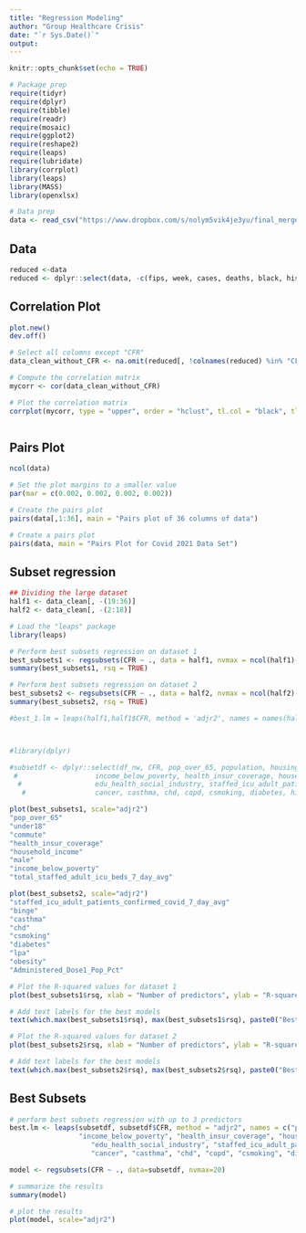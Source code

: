 ---
title: "Regression Modeling"
author: "Group Healthcare Crisis"
date: "`r Sys.Date()`"
output: 
---

```{r setup, include=FALSE}
knitr::opts_chunk$set(echo = TRUE)
```

```{r, warning=FALSE, message=FALSE}
# Package prep
require(tidyr)
require(dplyr)
require(tibble)
require(readr)
require(mosaic)
require(ggplot2)
require(reshape2)
require(leaps)
require(lubridate)
library(corrplot)
library(leaps)
library(MASS)
library(openxlsx)

# Data prep
data <- read_csv("https://www.dropbox.com/s/nolym5vik4je3yu/final_merged_data.csv?dl=1")
```
## Data

```{r}
reduced <-data
reduced <- dplyr::select(data, -c(fips, week, cases, deaths, black, hispanic, native, asian, white))
```

## Correlation Plot

```{r}
plot.new()
dev.off()

# Select all columns except "CFR"
data_clean_without_CFR <- na.omit(reduced[, !colnames(reduced) %in% "CFR"])

# Compute the correlation matrix
mycorr <- cor(data_clean_without_CFR)

# Plot the correlation matrix
corrplot(mycorr, type = "upper", order = "hclust", tl.col = "black", tl.cex = 0.45, method="shade")



```

## Pairs Plot

```{r}

ncol(data)

# Set the plot margins to a smaller value
par(mar = c(0.002, 0.002, 0.002, 0.002))

# Create the pairs plot
pairs(data[,1:36], main = "Pairs plot of 36 columns of data")

# Create a pairs plot
pairs(data, main = "Pairs Plot for Covid 2021 Data Set")
```




## Subset regression

```{r}

## Dividing the large dataset
half1 <- data_clean[, -(19:36)]
half2 <- data_clean[, -(2:18)]

# Load the "leaps" package
library(leaps)

# Perform best subsets regression on dataset 1
best_subsets1 <- regsubsets(CFR ~ ., data = half1, nvmax = ncol(half1)-1, method = "exhaustive")
summary(best_subsets1, rsq = TRUE)

# Perform best subsets regression on dataset 2
best_subsets2 <- regsubsets(CFR ~ ., data = half2, nvmax = ncol(half2)-1, method = "exhaustive")
summary(best_subsets2, rsq = TRUE)

#best_1.lm = leaps(half1,half1$CFR, method = 'adjr2', names = names(half1), nbest = 3)



#library(dplyr)

#subsetdf <- dplyr::select(df_nw, CFR, pop_over_65, population, housing_units, male, under18, commute, 
 #                   income_below_poverty, health_insur_coverage, household_income, 
  #                  edu_health_social_industry, staffed_icu_adult_patients_confirmed_covid_7_day_avg,
   #                 cancer, casthma, chd, copd, csmoking, diabetes, highchol, lpa, obesity)

```

```{r}
plot(best_subsets1, scale="adjr2")
"pop_over_65"
"under18"
"commute"
"health_insur_coverage"
"household_income"
"male"
"income_below_poverty"
"total_staffed_adult_icu_beds_7_day_avg"

plot(best_subsets2, scale="adjr2")
"staffed_icu_adult_patients_confirmed_covid_7_day_avg"
"binge"
"casthma"
"chd"
"csmoking"
"diabetes"
"lpa"
"obesity"
"Administered_Dose1_Pop_Pct"

```

```{r}
# Plot the R-squared values for dataset 1
plot(best_subsets1$rsq, xlab = "Number of predictors", ylab = "R-squared", main = "Best subsets regression for dataset 1")

# Add text labels for the best models
text(which.max(best_subsets1$rsq), max(best_subsets1$rsq), paste0("Best model: ", which.max(best_subsets1$rsq), " predictors"))

# Plot the R-squared values for dataset 2
plot(best_subsets2$rsq, xlab = "Number of predictors", ylab = "R-squared", main = "Best subsets regression for dataset 2")

# Add text labels for the best models
text(which.max(best_subsets2$rsq), max(best_subsets2$rsq), paste0("Best model: ", which.max(best_subsets2$rsq), " predictors"))

```

## Best Subsets

```{r}
# perform best subsets regression with up to 3 predictors
best.lm <- leaps(subsetdf, subsetdf$CFR, method = "adjr2", names = c("pop_over_65", "population", "housing_units", "male", "under18", "commute", 
                 "income_below_poverty", "health_insur_coverage", "household_income", 
                    "edu_health_social_industry", "staffed_icu_adult_patients_confirmed_covid_7_day_avg",
                    "cancer", "casthma", "chd", "copd", "csmoking", "diabetes", "highchol", "lpa", "obesity"), nbest=3)

model <- regsubsets(CFR ~ ., data=subsetdf, nvmax=20)

# summarize the results
summary(model)

# plot the results
plot(model, scale="adjr2")
```


